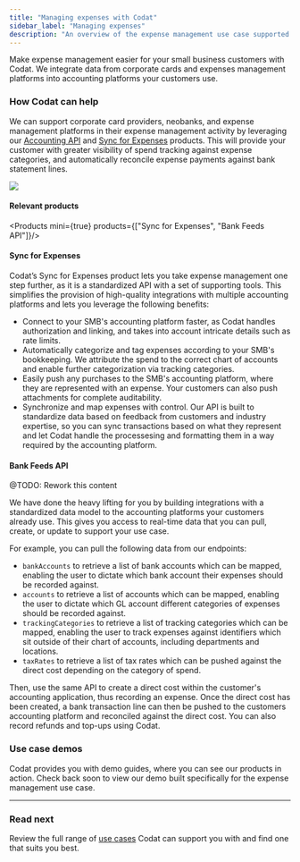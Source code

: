 ---
title: "Managing expenses with Codat"
sidebar_label: "Managing expenses"
description: "An overview of the expense management use case supported by Codat"
---


Make expense management easier for your small business customers with Codat. We integrate data from corporate cards and expenses management platforms into accounting platforms your customers use.

### How Codat can help

We can support corporate card providers, neobanks, and expense management platforms in their expense management activity by leveraging our [Accounting API](/accounting-api/overview) and [Sync for Expenses](/expenses/overview) products. This will provide your customer with greater visibility of spend tracking against expense categories, and automatically reconcile expense payments against bank statement lines.

![](/img/use-cases/summary-pages/795ecc39-managing-expenses.png)

#### Relevant products

<Products mini={true} products={["Sync for Expenses", "Bank Feeds API"]}/>

#### Sync for Expenses

Codat’s Sync for Expenses product lets you take expense management one step further, as it is a standardized API with a set of supporting tools. This simplifies the provision of high-quality integrations with multiple accounting platforms and lets you leverage the following benefits:

- Connect to your SMB's accounting platform faster, as Codat handles authorization and linking, and takes into account intricate details such as rate limits.
- Automatically categorize and tag expenses according to your SMB's bookkeeping. We attribute the spend to the correct chart of accounts and enable further categorization via tracking categories.
- Easily push any purchases to the SMB's accounting platform, where they are represented with an expense. Your customers can also push attachments for complete auditability.
- Synchronize and map expenses with control. Our API is built to standardize data based on feedback from customers and industry expertise, so you can sync transactions based on what they represent and let Codat handle the processesing and formatting them in a way required by the accounting platform.

#### Bank Feeds API

@TODO: Rework this content

We have done the heavy lifting for you by building integrations with a standardized data model to the accounting platforms your customers already use. This gives you access to real-time data that you can pull, create, or update to support your use case.

For example, you can pull the following data from our endpoints:
- `bankAccounts` to retrieve a list of bank accounts which can be mapped, enabling the user to dictate which bank account their expenses should be recorded against.
- `accounts` to retrieve a list of accounts which can be mapped, enabling the user to dictate which GL account different categories of expenses should be recorded against.
- `trackingCategories` to retrieve a list of tracking categories which can be mapped, enabling the user to track expenses against identifiers which sit outside of their chart of accounts, including departments and locations.
- `taxRates` to retrieve a list of tax rates which can be pushed against the direct cost depending on the category of spend.

Then, use the same API to create a direct cost within the customer's accounting application, thus recording an expense. Once the direct cost has been created, a bank transaction line can then be pushed to the customers accounting platform and reconciled against the direct cost. You can also record refunds and top-ups using Codat. 

### Use case demos

Codat provides you with demo guides, where you can see our products in action. Check back soon to view our demo built specifically for the expense management use case.

---

### Read next

Review the full range of [use cases](/usecases/overview) Codat can support you with and find one that suits you best.